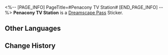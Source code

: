 <%-- [PAGE_INFO]
PageTitle=#Penacony TV Station#
[END_PAGE_INFO] --%>
{{Stub|Location information}}
{{Item Infobox
|id          = 223153
|image       = Dreamscape Pass Sticker Penacony TV Station.png
|type        = Dreamscape Pass Sticker
|type2       = City That Never Sleeps Stickers
|invCategory = 
|rarity      = 4
|effect      = 
|description = Digital stickers that can be used to decorate the pages of the Dreamtour Handbook. They come in many different styles.
|source1     = [[Promote your own dream to Dr. Edward]]
}}
{{Description|We interrupt the advertisement broadcast with two episodes of a soap opera.}}
'''Penacony TV Station''' is a [[Dreamscape Pass]] Sticker.

==Other Languages==
{{Other Languages
|en   = Penacony TV Station
|zhs  = 匹诺康尼电视台
|zht  = 匹諾康尼電視台
|ja   = ピノコニーテレビ局
|ko   = 페나코니 방송국
|es   = Colonipenal TV
|fr   = Chaîne TV de Penacony
|ru   = Телевизионная станция Пенаконии
|th   = สถานีโทรทัศน์ Penacony
|vi   = Đài Truyền Hình Penacony
|de   = Penacony-Sender
|id   = Stasiun TV Penacony
|pt   = SPT, o Sistema Penaconyano de Televisão
}}

==Change History==
{{Change History|2.0}}